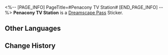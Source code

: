 <%-- [PAGE_INFO]
PageTitle=#Penacony TV Station#
[END_PAGE_INFO] --%>
{{Stub|Location information}}
{{Item Infobox
|id          = 223153
|image       = Dreamscape Pass Sticker Penacony TV Station.png
|type        = Dreamscape Pass Sticker
|type2       = City That Never Sleeps Stickers
|invCategory = 
|rarity      = 4
|effect      = 
|description = Digital stickers that can be used to decorate the pages of the Dreamtour Handbook. They come in many different styles.
|source1     = [[Promote your own dream to Dr. Edward]]
}}
{{Description|We interrupt the advertisement broadcast with two episodes of a soap opera.}}
'''Penacony TV Station''' is a [[Dreamscape Pass]] Sticker.

==Other Languages==
{{Other Languages
|en   = Penacony TV Station
|zhs  = 匹诺康尼电视台
|zht  = 匹諾康尼電視台
|ja   = ピノコニーテレビ局
|ko   = 페나코니 방송국
|es   = Colonipenal TV
|fr   = Chaîne TV de Penacony
|ru   = Телевизионная станция Пенаконии
|th   = สถานีโทรทัศน์ Penacony
|vi   = Đài Truyền Hình Penacony
|de   = Penacony-Sender
|id   = Stasiun TV Penacony
|pt   = SPT, o Sistema Penaconyano de Televisão
}}

==Change History==
{{Change History|2.0}}